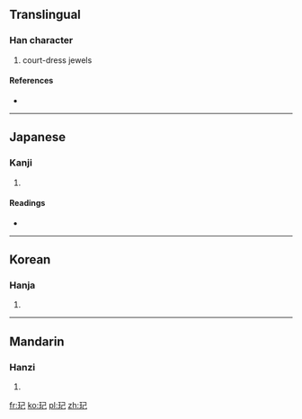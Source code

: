 ==Translingual==

===Han character===
{{Han char|rn=96|rad=玉|as=03|sn=7|four=|canj=一土尸山 (MGSU)}}

# court-dress jewels

====References====
* {{Han ref|kx=0727.251|dkj=20848|dj=1139.200|hdz=21102.150|uh=7398|ud=29592}}

----

==Japanese==

===Kanji===
{{ja-kanji|grade=|rs=玉03}}

# {{defn|lang=ja|sort=玉03}}

====Readings====
* {{ja-readings|on=[[き]] (ki)|kun=[[たま]] (tama)}}

----

==Korean==

===Hanja===
{{ko-hanja|hangeul=기|eumhun=|rv=gi|mr=ki|y=ki}}

# {{defn|lang=ko|sort=玉03}}

----

==Mandarin==

===Hanzi===
{{cmn-hanzi|pin=[[jǐ]] ([[ji3]])|wg=chi<sup>3</sup>}}

# {{defn|lang=cmn|sort=玉03}}

[[fr:玘]]
[[ko:玘]]
[[pl:玘]]
[[zh:玘]]